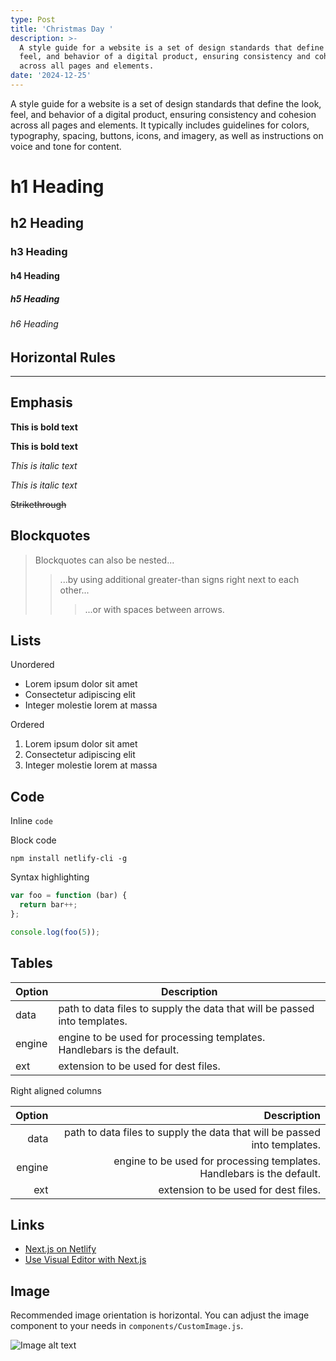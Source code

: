 ```yaml
---
type: Post
title: 'Christmas Day '
description: >-
  A style guide for a website is a set of design standards that define the look,
  feel, and behavior of a digital product, ensuring consistency and cohesion
  across all pages and elements.
date: '2024-12-25'
---
```

A style guide for a website is a set of design standards that define the look, feel, and behavior of a digital product, ensuring consistency and cohesion across all pages and elements. It typically includes guidelines for colors, typography, spacing, buttons, icons, and imagery, as well as instructions on voice and tone for content.

# h1 Heading

## h2 Heading

### h3 Heading

#### h4 Heading

##### h5 Heading

###### h6 Heading

## Horizontal Rules

***

## Emphasis

**This is bold text**

**This is bold text**

*This is italic text*

*This is italic text*

~~Strikethrough~~

## Blockquotes

> Blockquotes can also be nested...
>
> > ...by using additional greater-than signs right next to each other...
> >
> > > ...or with spaces between arrows.

## Lists

Unordered

*   Lorem ipsum dolor sit amet
*   Consectetur adipiscing elit
*   Integer molestie lorem at massa

Ordered

1.  Lorem ipsum dolor sit amet
2.  Consectetur adipiscing elit
3.  Integer molestie lorem at massa

## Code

Inline `code`

Block code

```
npm install netlify-cli -g
```

Syntax highlighting

```js
var foo = function (bar) {
  return bar++;
};

console.log(foo(5));
```

## Tables

| Option | Description                                                               |
| ------ | ------------------------------------------------------------------------- |
| data   | path to data files to supply the data that will be passed into templates. |
| engine | engine to be used for processing templates. Handlebars is the default.    |
| ext    | extension to be used for dest files.                                      |

Right aligned columns

| Option |                                                               Description |
| -----: | ------------------------------------------------------------------------: |
|   data | path to data files to supply the data that will be passed into templates. |
| engine |    engine to be used for processing templates. Handlebars is the default. |
|    ext |                                      extension to be used for dest files. |

## Links

*   [Next.js on Netlify](https://docs.netlify.com/frameworks/next-js/overview/)
*   [Use Visual Editor with Next.js](https://docs.netlify.com/visual-editor/frameworks/next/)

## Image

Recommended image orientation is horizontal. You can adjust the image component to your needs in `components/CustomImage.js`.

![Image alt text](/images/random-image.jpeg "Image Title")
